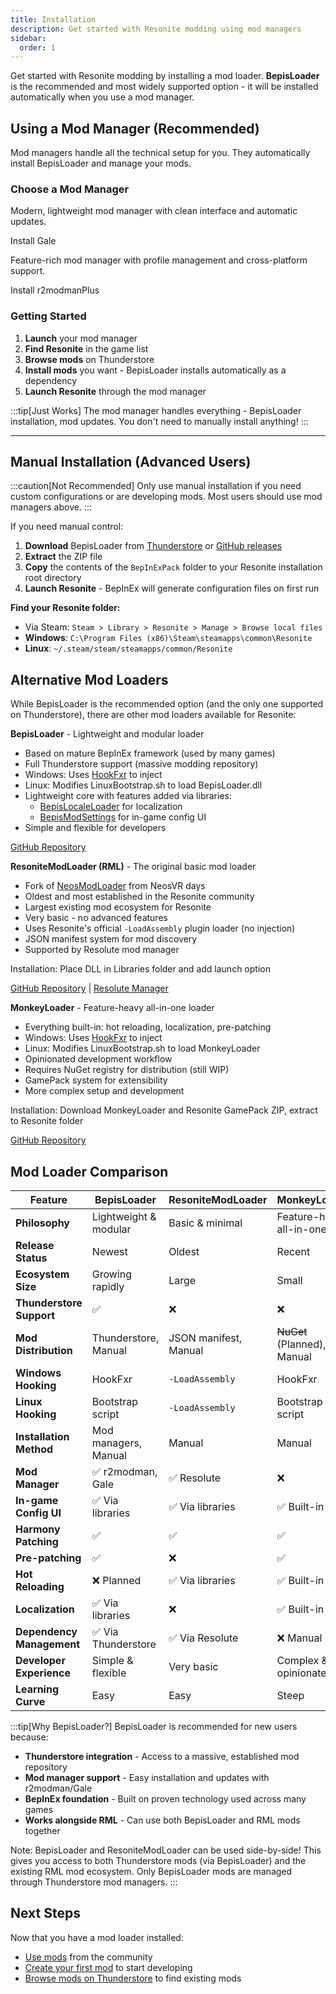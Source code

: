 ```yaml
---
title: Installation
description: Get started with Resonite modding using mod managers
sidebar:
  order: 1
---
```



Get started with Resonite modding by installing a mod loader. **BepisLoader** is the recommended and most widely supported option - it will be installed automatically when you use a mod manager.

## Using a Mod Manager (Recommended)

Mod managers handle all the technical setup for you. They automatically install BepisLoader and manage your mods.

### Choose a Mod Manager

<CardGrid>
  <Card title="Gale" icon="rocket">
    <p>Modern, lightweight mod manager with clean interface and automatic updates.</p>
    <LinkButton
      href="https://github.com/Kesomannen/gale?tab=readme-ov-file#installation"
      target={'_blank'}
      rel={'external'}
    >
      Install Gale
    </LinkButton>
  </Card>
  <Card title="r2modmanPlus" icon="setting">
    <p>Feature-rich mod manager with profile management and cross-platform support.</p>
    <LinkButton
      href="https://github.com/ebkr/r2modmanPlus?tab=readme-ov-file#installing"
      target={'_blank'}
      rel={'external'}
    >
      Install r2modmanPlus
    </LinkButton>
  </Card>
</CardGrid>

### Getting Started

1. **Launch** your mod manager
2. **Find Resonite** in the game list
3. **Browse mods** on Thunderstore
4. **Install mods** you want - BepisLoader installs automatically as a dependency
5. **Launch Resonite** through the mod manager

:::tip[Just Works]
The mod manager handles everything - BepisLoader installation, mod updates. You don't need to manually install anything!
:::

---

## Manual Installation (Advanced Users)

:::caution[Not Recommended]
Only use manual installation if you need custom configurations or are developing mods. Most users should use mod managers above.
:::

If you need manual control:

1. **Download** BepisLoader from [Thunderstore](https://thunderstore.io/c/resonite/p/ResoniteModding/BepisLoader/) or [GitHub releases](https://github.com/ResoniteModding/BepisLoader/releases/latest)
2. **Extract** the ZIP file
3. **Copy** the contents of the `BepInExPack` folder to your Resonite installation root directory
4. **Launch Resonite** - BepInEx will generate configuration files on first run

**Find your Resonite folder:**

- Via Steam: `Steam > Library > Resonite > Manage > Browse local files`
- **Windows**: `C:\Program Files (x86)\Steam\steamapps\common\Resonite`
- **Linux**: `~/.steam/steam/steamapps/common/Resonite`

## Alternative Mod Loaders

While BepisLoader is the recommended option (and the only one supported on Thunderstore), there are other mod loaders available for Resonite:

<Tabs>
<TabItem label="BepisLoader (Recommended)">

**BepisLoader** - Lightweight and modular loader

- Based on mature BepInEx framework (used by many games)
- Full Thunderstore support (massive modding repository)
- Windows: Uses [HookFxr](https://github.com/ResoniteModding/hookfxr) to inject
- Linux: Modifies LinuxBootstrap.sh to load BepisLoader.dll
- Lightweight core with features added via libraries:
  - [BepisLocaleLoader](https://github.com/ResoniteModding/BepisLocaleLoader) for localization
  - [BepisModSettings](https://github.com/ResoniteModding/BepisModSettings) for in-game config UI
- Simple and flexible for developers

[GitHub Repository](https://github.com/ResoniteModding/BepisLoader)

</TabItem>
<TabItem label="ResoniteModLoader">

**ResoniteModLoader (RML)** - The original basic mod loader

- Fork of [NeosModLoader](https://github.com/neos-modding-group/NeosModLoader) from NeosVR days
- Oldest and most established in the Resonite community
- Largest existing mod ecosystem for Resonite
- Very basic - no advanced features
- Uses Resonite's official `-LoadAssembly` plugin loader (no injection)
- JSON manifest system for mod discovery
- Supported by Resolute mod manager

Installation: Place DLL in Libraries folder and add launch option

[GitHub Repository](https://github.com/resonite-modding-group/ResoniteModLoader) | [Resolute Manager](https://github.com/Gawdl3y/Resolute)

</TabItem>
<TabItem label="MonkeyLoader">

**MonkeyLoader** - Feature-heavy all-in-one loader

- Everything built-in: hot reloading, localization, pre-patching
- Windows: Uses [HookFxr](https://github.com/ResoniteModding/hookfxr) to inject
- Linux: Modifies LinuxBootstrap.sh to load MonkeyLoader
- Opinionated development workflow
- Requires NuGet registry for distribution (still WIP)
- GamePack system for extensibility
- More complex setup and development

Installation: Download MonkeyLoader and Resonite GamePack ZIP, extract to Resonite folder

[GitHub Repository](https://github.com/MonkeyModdingTroop/MonkeyLoader)

</TabItem>
</Tabs>

## Mod Loader Comparison

| Feature                   | BepisLoader           | ResoniteModLoader     | MonkeyLoader                |
| ------------------------- | --------------------- | --------------------- | --------------------------- |
| **Philosophy**            | Lightweight & modular | Basic & minimal       | Feature-heavy all-in-one    |
| **Release Status**        | Newest                | Oldest                | Recent                      |
| **Ecosystem Size**        | Growing rapidly       | Large                 | Small                       |
| **Thunderstore Support**  | ✅                    | ❌                    | ❌                          |
| **Mod Distribution**      | Thunderstore, Manual  | JSON manifest, Manual | ~~NuGet~~ (Planned), Manual |
| **Windows Hooking**       | HookFxr               | `-LoadAssembly`       | HookFxr                     |
| **Linux Hooking**         | Bootstrap script      | `-LoadAssembly`       | Bootstrap script            |
| **Installation Method**   | Mod managers, Manual  | Manual                | Manual                      |
| **Mod Manager**           | ✅ r2modman, Gale     | ✅ Resolute           | ❌                          |
| **In-game Config UI**     | ✅ Via libraries      | ✅ Via libraries      | ✅ Built-in                 |
| **Harmony Patching**      | ✅                    | ✅                    | ✅                          |
| **Pre-patching**          | ✅                    | ❌                    | ✅                          |
| **Hot Reloading**         | ❌ Planned            | ✅ Via libraries      | ✅ Built-in                 |
| **Localization**          | ✅ Via libraries      | ❌                    | ✅ Built-in                 |
| **Dependency Management** | ✅ Via Thunderstore   | ✅ Via Resolute       | ❌ Manual                   |
| **Developer Experience**  | Simple & flexible     | Very basic            | Complex & opinionated       |
| **Learning Curve**        | Easy                  | Easy                  | Steep                       |

:::tip[Why BepisLoader?]
BepisLoader is recommended for new users because:

- **Thunderstore integration** - Access to a massive, established mod repository
- **Mod manager support** - Easy installation and updates with r2modman/Gale
- **BepInEx foundation** - Built on proven technology used across many games
- **Works alongside RML** - Can use both BepisLoader and RML mods together

Note: BepisLoader and ResoniteModLoader can be used side-by-side! This gives you access to both Thunderstore mods (via BepisLoader) and the existing RML mod ecosystem. Only BepisLoader mods are managed through Thunderstore mod managers.
:::

## Next Steps

Now that you have a mod loader installed:

- [Use mods](/getting-started/using-mods/) from the community
- [Create your first mod](/creating-a-mod/initial-setup/) to start developing
- [Browse mods on Thunderstore](https://thunderstore.io/c/resonite/) to find existing mods
